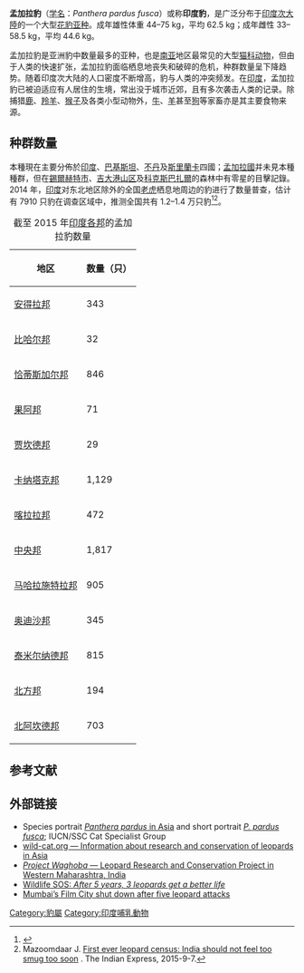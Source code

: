 {{Subspeciesbox
| status = NE
| status_system = IUCN3.1
| image = Leopard Male Nagarhole.jpg
| image_width = 250
| image_caption = [[印度|印度]]南部[[纳加尔霍雷国家公园|纳加尔霍雷国家公园]]的一只雄豹
| image2 = Bhrikuti.jpg
| image2_width = 250
| image2_caption = [[尼泊尔|尼泊尔]]西部[[巴迪亚国家公园|巴迪亚国家公园]]的一只雌豹
| genus = Panthera
| species = pardus
| subspecies = fusca
| trinomial_authority = ([[Friedrich_Albrecht_Anton_Meyer|Meyer]], 1794)
| range_map = Panthera pardus subspecies map.png
| range_map_width = 250
| range_map_caption = 花豹各亚种的地理分布。墨绿色部分为孟加拉豹的分布范围。
| synonyms = 
*''P. p. pernigra'' <small>([[Brian_Houghton_Hodgson|Hodgson]], 1863)</small>
*''P. p. millardi'' <small>([[Reginald_Innes_Pocock|Pocock]], 1930)</small>
}}
'''孟加拉豹'''（[[学名|学名]]：''Panthera pardus fusca''）或称'''印度豹'''，是广泛分布于[[印度次大陸|印度次大陸]]的一个大型[[花豹|花豹]][[亚种|亚种]]。成年雄性体重 44–75 kg，平均 62.5 kg；成年雌性 33–58.5 kg，平均 44.6 kg。

孟加拉豹是亚洲豹中数量最多的亚种，也是[[南亚|南亚]]地区最常见的大型[[猫科|猫科动物]]，但由于人类的快速扩张，孟加拉豹面临栖息地丧失和破碎的危机，种群数量呈下降趋势。随着印度次大陆的人口密度不断增高，豹与人类的冲突频发。在[[印度|印度]]，孟加拉豹已被迫适应有人居住的生境，常出没于城市近郊，且有多次袭击人类的记录。除捕猎[[鹿|鹿]]、[[羚羊|羚羊]]、[[猴科|猴子]]及各类小型动物外，[[家牛|牛]]、[[羊|羊]]甚至[[狗|狗]]等家畜亦是其主要食物来源。

==种群数量==
本種現在主要分佈於[[印度|印度]]、[[巴基斯坦|巴基斯坦]]、[[不丹|不丹]]及[[斯里蘭卡|斯里蘭卡]]四國；[[孟加拉國|孟加拉國]]并未見本種種群，但在[[錫爾赫特市|錫爾赫特市]]、[[吉大港山区|吉大港山区]]及[[科克斯巴扎爾|科克斯巴扎爾]]的森林中有零星的目擊記錄。2014 年，[[印度|印度]]对东北地区除外的全国[[老虎|老虎]]栖息地周边的豹进行了数量普查，估计有 7910 只豹在调查区域中，推测全国共有 1.2–1.4 万只豹<ref name="pop">{{Cite news|author=Bhattacharya A.|year=2015|title=Finally, India gets a count of its leopard numbers: 12,000-14,000|url=http://timesofindia.indiatimes.com/home/environment/flora-fauna/Finally-India-gets-a-count-of-its-leopard-numbers-12000-14000/articleshow/48850420.cms|newspaper=[[Times_of_India|Times of India]]|access-date=2016-02-20|archive-date=2015-11-27|archive-url=https://web.archive.org/web/20151127054859/http://timesofindia.indiatimes.com/home/environment/flora-fauna/Finally-India-gets-a-count-of-its-leopard-numbers-12000-14000/articleshow/48850420.cms|dead-url=no}}</ref><ref>Mazoomdaar J. [http://indianexpress.com/article/explained/first-ever-leopard-census-india-should-not-feel-too-smug-too-soon/ First ever leopard census: India should not feel too smug too soon] {{Wayback|url=http://indianexpress.com/article/explained/first-ever-leopard-census-india-should-not-feel-too-smug-too-soon/ |date=20200428163026 }}. The Indian Express, 2015-9-7.</ref>。
{| class="wikitable sortable" style="width:30%; text-align:center;"
|+截至 2015 年[[印度行政区划|印度各邦]]的孟加拉豹数量
|-
! 地区 !! 数量（只）
|-
| [[安得拉邦|安得拉邦]] || 343
|-
| [[比哈尔邦|比哈尔邦]] || 32
|-
| [[恰蒂斯加尔邦|恰蒂斯加尔邦]] || 846
|-
| [[果阿邦|果阿邦]] || 71
|-
| [[贾坎德邦|贾坎德邦]] || 29
|-
| [[卡纳塔克邦|卡纳塔克邦]] || 1,129
|-
| [[喀拉拉邦|喀拉拉邦]]  || 472
|-
| [[中央邦|中央邦]] || 1,817
|-
| [[马哈拉施特拉邦|马哈拉施特拉邦]] || 905
|-
| [[奥迪沙邦|奥迪沙邦]] || 345
|-
| [[泰米尔纳德邦|泰米尔纳德邦]] || 815
|-
| [[北方邦|北方邦]]  || 194
|-
| [[北阿坎德邦|北阿坎德邦]] || 703
|}

==参考文献==
{{Reflist}}

==外部链接==
{{Commons|Panthera pardus fusca|孟加拉豹}}
{{Wikispecies|Panthera pardus fusca}}
* Species portrait [http://www.catsg.org/index.php?id=557 ''Panthera pardus'' in Asia]{{Wayback|url=http://www.catsg.org/index.php?id=557 |date=20180623113337 }} and short portrait [http://www.catsg.org/index.php?id=584 ''P. pardus fusca'']{{Wayback|url=http://www.catsg.org/index.php?id=584 |date=20200715094757 }}; IUCN/SSC Cat Specialist Group
* [http://leopards.wild-cat.org/ wild-cat.org — Information about research and conservation of leopards in Asia]{{Wayback|url=http://leopards.wild-cat.org/ |date=20100527210227 }}
* [http://www.projectwaghoba.in/ ''Project Waghoba'' — Leopard Research and Conservation Project in Western Maharashtra, India]{{Wayback|url=http://www.projectwaghoba.in/ |date=20200425083339 }}
* [https://web.archive.org/web/20130523153503/http://www.wildlifesos.org/blog/after-5-years-3-leopards-get-better-life Wildlife SOS: ''After 5 years, 3 leopards get a better life'']
* [https://www.hindustantimes.com/mumbai-news/mumbai-s-film-city-shut-down-for-eight-days-after-five-leopard-attacks/story-c2BLkMkfFu53Jr2sOHPTaM.html Mumbai’s Film City shut down after five leopard attacks]{{Wayback|url=https://www.hindustantimes.com/mumbai-news/mumbai-s-film-city-shut-down-for-eight-days-after-five-leopard-attacks/story-c2BLkMkfFu53Jr2sOHPTaM.html |date=20200425075118 }}

{{Carnivora|Fe.}}
{{Taxonbar|from=Q729553}}

[[Category:豹屬|Category:豹屬]]
[[Category:印度哺乳動物|Category:印度哺乳動物]]